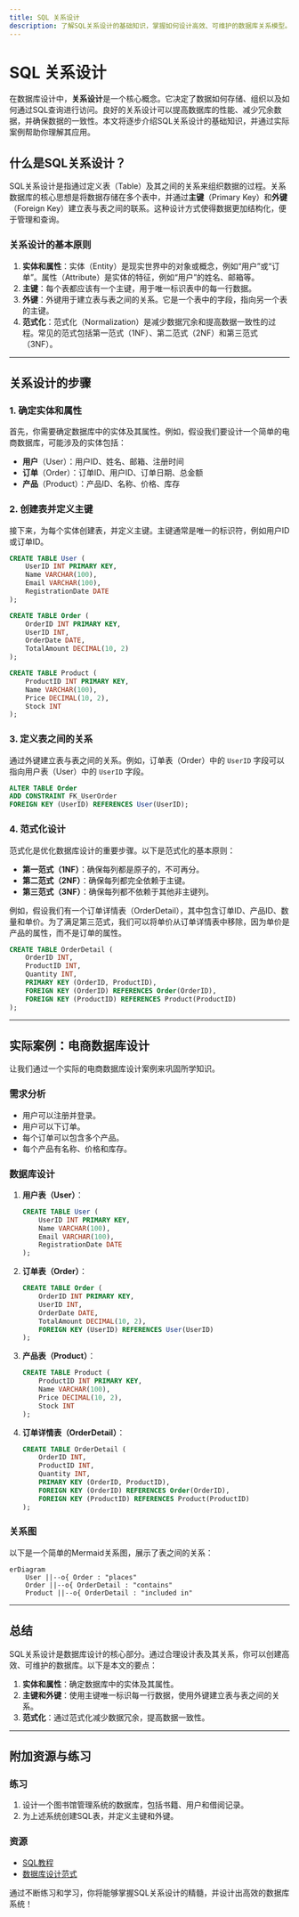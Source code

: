 ```yaml
---
title: SQL 关系设计
description: 了解SQL关系设计的基础知识，掌握如何设计高效、可维护的数据库关系模型。
---
```


# SQL 关系设计

在数据库设计中，**关系设计**是一个核心概念。它决定了数据如何存储、组织以及如何通过SQL查询进行访问。良好的关系设计可以提高数据库的性能、减少冗余数据，并确保数据的一致性。本文将逐步介绍SQL关系设计的基础知识，并通过实际案例帮助你理解其应用。

## 什么是SQL关系设计？

SQL关系设计是指通过定义表（Table）及其之间的关系来组织数据的过程。关系数据库的核心思想是将数据存储在多个表中，并通过**主键**（Primary Key）和**外键**（Foreign Key）建立表与表之间的联系。这种设计方式使得数据更加结构化，便于管理和查询。

### 关系设计的基本原则

1. **实体和属性**：实体（Entity）是现实世界中的对象或概念，例如“用户”或“订单”。属性（Attribute）是实体的特征，例如“用户”的姓名、邮箱等。
2. **主键**：每个表都应该有一个主键，用于唯一标识表中的每一行数据。
3. **外键**：外键用于建立表与表之间的关系。它是一个表中的字段，指向另一个表的主键。
4. **范式化**：范式化（Normalization）是减少数据冗余和提高数据一致性的过程。常见的范式包括第一范式（1NF）、第二范式（2NF）和第三范式（3NF）。

---

## 关系设计的步骤

### 1. 确定实体和属性

首先，你需要确定数据库中的实体及其属性。例如，假设我们要设计一个简单的电商数据库，可能涉及的实体包括：

- **用户**（User）：用户ID、姓名、邮箱、注册时间
- **订单**（Order）：订单ID、用户ID、订单日期、总金额
- **产品**（Product）：产品ID、名称、价格、库存

### 2. 创建表并定义主键

接下来，为每个实体创建表，并定义主键。主键通常是唯一的标识符，例如用户ID或订单ID。

```sql
CREATE TABLE User (
    UserID INT PRIMARY KEY,
    Name VARCHAR(100),
    Email VARCHAR(100),
    RegistrationDate DATE
);

CREATE TABLE Order (
    OrderID INT PRIMARY KEY,
    UserID INT,
    OrderDate DATE,
    TotalAmount DECIMAL(10, 2)
);

CREATE TABLE Product (
    ProductID INT PRIMARY KEY,
    Name VARCHAR(100),
    Price DECIMAL(10, 2),
    Stock INT
);
```

### 3. 定义表之间的关系

通过外键建立表与表之间的关系。例如，订单表（Order）中的 `UserID` 字段可以指向用户表（User）中的 `UserID` 字段。

```sql
ALTER TABLE Order
ADD CONSTRAINT FK_UserOrder
FOREIGN KEY (UserID) REFERENCES User(UserID);
```

### 4. 范式化设计

范式化是优化数据库设计的重要步骤。以下是范式化的基本原则：

- **第一范式（1NF）**：确保每列都是原子的，不可再分。
- **第二范式（2NF）**：确保每列都完全依赖于主键。
- **第三范式（3NF）**：确保每列都不依赖于其他非主键列。

例如，假设我们有一个订单详情表（OrderDetail），其中包含订单ID、产品ID、数量和单价。为了满足第三范式，我们可以将单价从订单详情表中移除，因为单价是产品的属性，而不是订单的属性。

```sql
CREATE TABLE OrderDetail (
    OrderID INT,
    ProductID INT,
    Quantity INT,
    PRIMARY KEY (OrderID, ProductID),
    FOREIGN KEY (OrderID) REFERENCES Order(OrderID),
    FOREIGN KEY (ProductID) REFERENCES Product(ProductID)
);
```

---

## 实际案例：电商数据库设计

让我们通过一个实际的电商数据库设计案例来巩固所学知识。

### 需求分析

- 用户可以注册并登录。
- 用户可以下订单。
- 每个订单可以包含多个产品。
- 每个产品有名称、价格和库存。

### 数据库设计

1. **用户表（User）**：
   ```sql
   CREATE TABLE User (
       UserID INT PRIMARY KEY,
       Name VARCHAR(100),
       Email VARCHAR(100),
       RegistrationDate DATE
   );
   ```

2. **订单表（Order）**：
   ```sql
   CREATE TABLE Order (
       OrderID INT PRIMARY KEY,
       UserID INT,
       OrderDate DATE,
       TotalAmount DECIMAL(10, 2),
       FOREIGN KEY (UserID) REFERENCES User(UserID)
   );
   ```

3. **产品表（Product）**：
   ```sql
   CREATE TABLE Product (
       ProductID INT PRIMARY KEY,
       Name VARCHAR(100),
       Price DECIMAL(10, 2),
       Stock INT
   );
   ```

4. **订单详情表（OrderDetail）**：
   ```sql
   CREATE TABLE OrderDetail (
       OrderID INT,
       ProductID INT,
       Quantity INT,
       PRIMARY KEY (OrderID, ProductID),
       FOREIGN KEY (OrderID) REFERENCES Order(OrderID),
       FOREIGN KEY (ProductID) REFERENCES Product(ProductID)
   );
   ```

### 关系图

以下是一个简单的Mermaid关系图，展示了表之间的关系：

```mermaid
erDiagram
    User ||--o{ Order : "places"
    Order ||--o{ OrderDetail : "contains"
    Product ||--o{ OrderDetail : "included in"
```

---

## 总结

SQL关系设计是数据库设计的核心部分。通过合理设计表及其关系，你可以创建高效、可维护的数据库。以下是本文的要点：

1. **实体和属性**：确定数据库中的实体及其属性。
2. **主键和外键**：使用主键唯一标识每一行数据，使用外键建立表与表之间的关系。
3. **范式化**：通过范式化减少数据冗余，提高数据一致性。

---

## 附加资源与练习

### 练习

1. 设计一个图书馆管理系统的数据库，包括书籍、用户和借阅记录。
2. 为上述系统创建SQL表，并定义主键和外键。

### 资源

- [SQL教程](https://www.w3schools.com/sql/)
- [数据库设计范式](https://en.wikipedia.org/wiki/Database_normalization)

通过不断练习和学习，你将能够掌握SQL关系设计的精髓，并设计出高效的数据库系统！